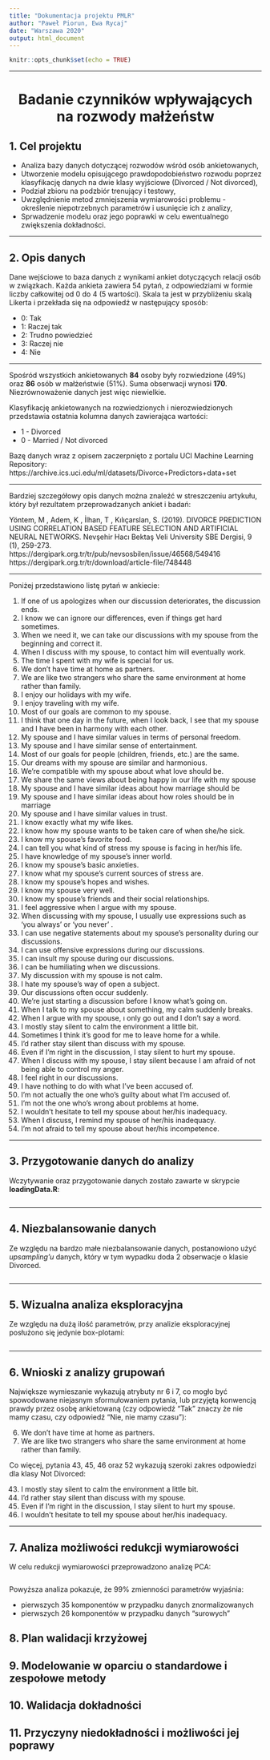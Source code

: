 ```yaml
---
title: "Dokumentacja projektu PMLR"
author: "Paweł Piorun, Ewa Rycaj"
date: "Warszawa 2020"
output: html_document
---
```


```r
knitr::opts_chunk$set(echo = TRUE)
```

***
  
<center>
# Badanie czynników wpływających na rozwody małżeństw
</center>

  
  
## 1. Cel projektu

* Analiza bazy danych dotyczącej rozwodów wśród osób ankietowanych,
* Utworzenie modelu opisującego prawdopodobieństwo rozwodu poprzez klasyfikację danych na dwie klasy wyjściowe (Divorced / Not divorced),  
* Podział zbioru na podzbiór trenujący i testowy,  
* Uwzględnienie metod zmniejszenia wymiarowości problemu - określenie niepotrzebnych parametrów i usunięcie ich z analizy,  
* Sprwadzenie modelu oraz jego poprawki w celu ewentualnego zwiększenia dokładności.  

***
  
## 2. Opis danych

Dane wejściowe to baza danych z wynikami ankiet dotyczących relacji osób w związkach. Każda ankieta zawiera 54 pytań, z odpowiedziami w formie liczby całkowitej od 0 do 4 (5 wartości). Skala ta jest w przybliżeniu skalą Likerta i przekłada się na odpowiedź w następujący sposób:  

* 0: Tak  
* 1: Raczej tak  
* 2: Trudno powiedzieć   
* 3: Raczej nie  
* 4: Nie  

***

Spośród wszystkich ankietowanych **84** osoby były rozwiedzione (49%) oraz **86** osób w małżeństwie (51%). Suma obserwacji wynosi **170**. Niezrównoważenie danych jest więc niewielkie.  
  
Klasyfikację ankietowanych na rozwiedzionych i nierozwiedzionych przedstawia ostatnia kolumna danych zawierająca wartości:  

* 1 - Divorced
* 0 - Married / Not divorced

Bazę danych wraz z opisem zaczerpnięto z portalu UCI Machine Learning Repository:  
https://archive.ics.uci.edu/ml/datasets/Divorce+Predictors+data+set

***

Bardziej szczegółowy opis danych można znaleźć w streszczeniu artykułu, który był rezultatem przeprowadzanych ankiet i badań:  

Yöntem, M , Adem, K , İlhan, T , Kılıçarslan, S. (2019). DIVORCE PREDICTION USING CORRELATION BASED FEATURE SELECTION AND ARTIFICIAL NEURAL NETWORKS. Nevşehir Hacı Bektaş Veli University SBE Dergisi, 9 (1), 259-273.  
https://dergipark.org.tr/tr/pub/nevsosbilen/issue/46568/549416  
https://dergipark.org.tr/tr/download/article-file/748448  

***

Poniżej przedstawiono listę pytań w ankiecie:

1. If one of us apologizes when our discussion deteriorates, the discussion ends.
2. I know we can ignore our differences, even if things get hard sometimes.
3. When we need it, we can take our discussions with my spouse from the beginning and correct it.
4. When I discuss with my spouse, to contact him will eventually work.
5. The time I spent with my wife is special for us.
6. We don't have time at home as partners.
7. We are like two strangers who share the same environment at home rather than family.
8. I enjoy our holidays with my wife.
9. I enjoy traveling with my wife.
10. Most of our goals are common to my spouse.
11. I think that one day in the future, when I look back, I see that my spouse and I have been in harmony with each other.
12. My spouse and I have similar values in terms of personal freedom.
13. My spouse and I have similar sense of entertainment.
14. Most of our goals for people (children, friends, etc.) are the same.
15. Our dreams with my spouse are similar and harmonious.
16. We're compatible with my spouse about what love should be.
17. We share the same views about being happy in our life with my spouse
18. My spouse and I have similar ideas about how marriage should be
19. My spouse and I have similar ideas about how roles should be in marriage
20. My spouse and I have similar values in trust.
21. I know exactly what my wife likes.
22. I know how my spouse wants to be taken care of when she/he sick.
23. I know my spouse's favorite food.
24. I can tell you what kind of stress my spouse is facing in her/his life.
25. I have knowledge of my spouse's inner world.
26. I know my spouse's basic anxieties.
27. I know what my spouse's current sources of stress are.
28. I know my spouse's hopes and wishes.
29. I know my spouse very well.
30. I know my spouse's friends and their social relationships.
31. I feel aggressive when I argue with my spouse.
32. When discussing with my spouse, I usually use expressions such as ‘you always’ or ‘you never’ .
33. I can use negative statements about my spouse's personality during our discussions.
34. I can use offensive expressions during our discussions.
35. I can insult my spouse during our discussions.
36. I can be humiliating when we discussions.
37. My discussion with my spouse is not calm.
38. I hate my spouse's way of open a subject.
39. Our discussions often occur suddenly.
40. We're just starting a discussion before I know what's going on.
41. When I talk to my spouse about something, my calm suddenly breaks.
42. When I argue with my spouse, ı only go out and I don't say a word.
43. I mostly stay silent to calm the environment a little bit.
44. Sometimes I think it's good for me to leave home for a while.
45. I'd rather stay silent than discuss with my spouse.
46. Even if I'm right in the discussion, I stay silent to hurt my spouse.
47. When I discuss with my spouse, I stay silent because I am afraid of not being able to control my anger.
48. I feel right in our discussions.
49. I have nothing to do with what I've been accused of.
50. I'm not actually the one who's guilty about what I'm accused of.
51. I'm not the one who's wrong about problems at home.
52. I wouldn't hesitate to tell my spouse about her/his inadequacy.
53. When I discuss, I remind my spouse of her/his inadequacy.
54. I'm not afraid to tell my spouse about her/his incompetence. 

***

## 3. Przygotowanie danych do analizy

Wczytywanie oraz przygotowanie danych zostało zawarte w skrypcie **loadingData.R**:

``` r

```

***

## 4. Niezbalansowanie danych

Ze względu na bardzo małe niezbalansowanie danych, postanowiono użyć *upsampling'u* danych, który w tym wypadku doda 2 obserwacje o klasie Divorced.

``` r
```


***

## 5. Wizualna analiza eksploracyjna

Ze względu na dużą ilość parametrów, przy analizie eksploracyjnej posłużono się jedynie box-plotami:

``` r
```

***

## 6. Wnioski z analizy grupowań

Największe wymieszanie wykazują atrybuty nr 6 i 7, co mogło być spowodowane niejasnym sformułowaniem pytania, lub przyjętą konwencją prawdy przez osobę ankietowaną (czy odpowiedź "Tak" znaczy że nie mamy czasu, czy odpowiedź "Nie, nie mamy czasu"):  

6. We don't have time at home as partners.  
7. We are like two strangers who share the same environment at home rather than family.  

Co więcej, pytania 43, 45, 46 oraz 52 wykazują szeroki zakres odpowiedzi dla klasy Not Divorced:

43. I mostly stay silent to calm the environment a little bit.
45. I'd rather stay silent than discuss with my spouse.
46. Even if I'm right in the discussion, I stay silent to hurt my spouse.
52. I wouldn't hesitate to tell my spouse about her/his inadequacy.

***

## 7. Analiza możliwości redukcji wymiarowości

W celu redukcji wymiarowości przeprowadzono analizę PCA:
``` r
```

Powyższa analiza pokazuje, że 99% zmienności parametrów wyjaśnia:

* pierwszych 35 komponentów w przypadku danych znormalizowanych
* pierwszych 26 komponentów w przypadku danych "surowych"

## 8. Plan walidacji krzyżowej

## 9. Modelowanie w oparciu o standardowe i zespołowe metody

## 10. Walidacja dokładności

## 11. Przyczyny niedokładności i możliwości jej poprawy